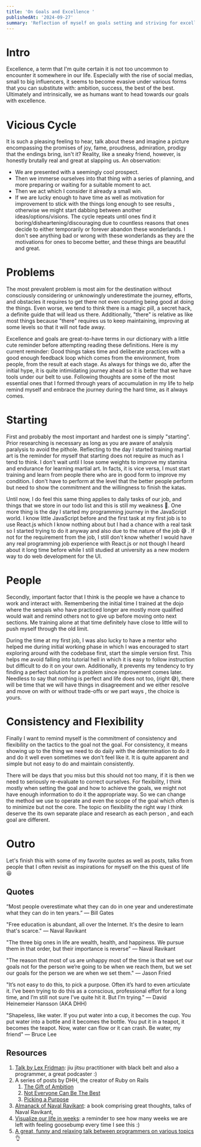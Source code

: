 ```yaml
---
title: 'On Goals and Excellence '
publishedAt: '2024-09-27'
summary: 'Reflection of myself on goals setting and striving for excellence'
---
```


# Intro

Excellence, a term that I'm quite certain it is not too uncommon to encounter it somewhere in our life. Especially with the rise of social medias, small to big influencers,
it seems to become evasive under various forms that you can substitute with: ambition, success, the best of the best. Ultimately and intrinsically,
we as humans want to head towards our goals with excellence.

# Vicious Cycle

It is such a pleasing feeling to hear, talk about these and imagine a picture encompassing the promises of joy, fame, proudness, admiration, prodigy that the endings bring, isn't it? Reality,
like a sneaky friend, however, is honestly brutally real and great at slapping us. An observation:

- We are presented with a seemingly cool prospect.
- Then we immerse ourselves into that thing with a series of planning, and more preparing or waiting for a suitable moment to act.
- Then we act which I consider it already a small win.
- If we are lucky enough to have time as well as motivation for improvement to stick with the things long enough to see results , otherwise we might start dabbing between another ideas/options/visions.
  The cycle repeats until ones find it boring/disheartening/discouraging due to countless reasons that ones decide to either temporarily or forever abandon these wonderlands.
  I don't see anything bad or wrong with these wonderlands as they are the motivations for ones to become better, and these things are beautiful and great.

# Problems

The most prevalent problem is most aim for the destination without consciously considering or unknowingly underestimate the journey, efforts, and obstacles it requires to get there
not even counting being good at doing the things. Even worse, we tend to think there is a magic pill, a secret hack, a definite guide that will lead us there. Additionally,
"there" is relative as like most things because "there" requires us to keep maintaining, improving at some levels so that it will not fade away.

Excellence and goals are great-to-have terms in our dictionary with a little cute reminder before attempting reading these definitions. Here is my current reminder: Good things takes time
and deliberate practices with a good enough feedback loop which comes from the environment, from people, from the result at each stage.
As always for things we do, after the initial hype, it is quite intimidating journey ahead so it is better that we have tools under our belt to use.
Following thoughts are some of the most essential ones that I formed through years of accumulation in my life to help remind myself and embrace the journey during the hard time, as it always comes.

# Starting

First and probably the most important and hardest one is simply "starting". Prior researching is necessary as long as you are aware of analysis paralysis to avoid the pithole.
Reflecting to the day I started training martial art is the reminder for myself that starting does not require as much as I tend to think.
I don't wait until I lose some weights to improve my stamina and endurance for learning martial art. In facts, it is vice versa, I must start training and learn from people there who are in good form to improve my condition.
I don't have to perform at the level that the better people perform but need to show the commitment and the willingness to finish the katas.

Until now, I do feel this same thing applies to daily tasks of our job, and things that we store in our todo list and this is still my weakness 🫠.
One more thing is the day I started my programming journey in the JavaScript world. I know little JavaScript before and the first task at my first job is to use React.js which I know nothing about
but I had a chance with a real task so I started trying to do it anyway and also due to the nature of the job 😅 .
If not for the requirement from the job, I still don't know whether I would have any real programming job experience with React.js or not
though I heard about it long time before while I still studied at university as a new modern way to do web development for the UI.

# People

Secondly, important factor that I think is the people we have a chance to work and interact with. Remembering the initial time I trained at the dojo where the senpais who have practiced longer are mostly more
qualified would wait and remind others not to give up before moving onto next sections. Me training alone at that time definitely have close to little will to push myself through the old limit.

During the time at my first job, I was also lucky to have a mentor who helped me during initial working phase in which I was encouraged to start exploring around with the codebase first,
start the simple version first. This helps me avoid falling into tutorial hell in which it is easy to follow instruction but difficult to do it on your own. Additionally, it prevents my tendency to try
finding a perfect solution for a problem since improvement comes later. Needless to say that nothing is perfect and life does not too, (right 😅),
there will be time that we will have things in disagreement and we either resolve and move on with or without trade-offs or we part ways , the choice is yours.

# Consistency and Flexibility

Finally I want to remind myself is the commitment of consistency and flexibility on the tactics to the goal not the goal.
For consistency, it means showing up to the thing we need to do daily with the determination to do it and do it well even sometimes we don't feel like it.
It is quite apparent and simple but not easy to do and maintain consistently.

There will be days that you miss but this should not too many, if it is then we need to seriously re-evaluate to correct ourselves.
For flexibility, I think mostly when setting the goal and how to achieve the goals, we might not have enough information to do it the appropriate way.
So we can change the method we use to operate and even the scope of the goal which often is to minimize but not the core.
The topic on flexibility the right way I think deserve the its own separate place and research as each person , and each goal are different.

# Outro

Let's finish this with some of my favorite quotes as well as posts, talks from people that I often revisit as inspirations for myself on the this quest of life 😆

## Quotes

“Most people overestimate what they can do in one year and underestimate what they can do in ten years.”
― Bill Gates

"Free education is abundant, all over the Internet. It's the desire to learn that's scarce."
― Naval Ravikant

"The three big ones in life are wealth, health, and happiness. We pursue them in that order, but their importance is reverse"
― Naval Ravikant

"The reason that most of us are unhappy most of the time is that we set our goals not for the person we’re going to be when we reach them, but we set our goals for the person we are when we set them."
― Jason Fried

"It’s not easy to do this, to pick a purpose. Often it’s hard to even articulate it. I’ve been trying to do this as a conscious, professional effort for a long time, and I’m still not sure I’ve quite hit it. But I’m trying."
― David Heinemeier Hansson (AKA DHH)

"Shapeless, like water. If you put water into a cup, it becomes the cup. You put water into a bottle and it becomes the bottle. You put it in a teapot, it becomes the teapot. Now, water can flow or it can crash. Be water, my friend"
― Bruce Lee

## Resources

1. [Talk by Lex Fridman](https://www.youtube.com/watch?v=bCA54RIkpTo): jiu jitsu practitioner with black belt and also a programmer, a great podcaster :)
1. A series of posts by DHH, the creator of Ruby on Rails
   1. [The Gift of Ambition](https://world.hey.com/dhh/the-gift-of-ambition-e7b41ffc)
   1. [Not Everyone Can Be The Best](https://world.hey.com/dhh/not-everyone-can-be-the-best-ef9ebacd)
   1. [Picking a Purpose](https://world.hey.com/dhh/picking-a-purpose-bd8ff341)
1. [Almanack of Naval Ravikant](https://www.navalmanack.com/): a book comprising great thoughts, talks of Naval Ravikant,
1. [Visualize our life in weeks](https://waitbutwhy.com/2014/05/life-weeks.html): a reminder to see how many weeks we are left with feeling goosebump every time I see this :)
1. [A great, funny and relaxing talk between programmers on various topics](https://www.youtube.com/watch?v=mTa2d3OLXhg) 👌
